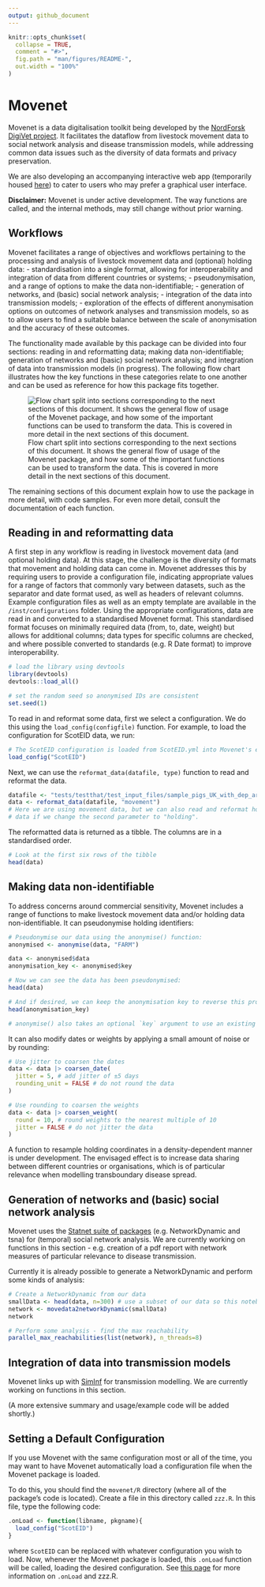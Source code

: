 ```yaml
---
output: github_document
---
```


<!-- README.md is generated from README.Rmd. Please edit that file -->

```r
knitr::opts_chunk$set(
  collapse = TRUE,
  comment = "#>",
  fig.path = "man/figures/README-",
  out.width = "100%"
)
```

# Movenet
Movenet is a data digitalisation toolkit being developed by the [NordForsk DigiVet project](https://www.nordforsk.org/projects/digitalisation-livestock-data-improve-veterinary-public-health). It facilitates the dataflow from livestock movement data to social network analysis and disease transmission models, while addressing common data issues such as the diversity of data formats and privacy preservation.

We are also developing an accompanying interactive web app (temporarily housed [here](https://github.com/digivet-consortium/movenetapp)) to cater to users who may prefer a graphical user interface.

**Disclaimer:**
Movenet is under active development. The way functions are called, and the internal methods, may still change without prior warning.

## Workflows
Movenet facilitates a range of objectives and workflows pertaining to the processing and analysis of livestock movement data and (optional) holding data:
- standardisation into a single format, allowing for interoperability and integration of data from different countries or systems;
- pseudonymisation, and a range of options to make the data non-identifiable;
-	generation of networks, and (basic) social network analysis; 
-	integration of the data into transmission models;
-	exploration of the effects of different anonymisation options on outcomes of network analyses and transmission models, so as to allow users to find a suitable balance between the scale of anonymisation and the accuracy of these outcomes. 

The functionality made available by this package can be divided into four
sections: reading in and reformatting data; making data non-identifiable;
generation of networks and (basic) social network analysis; and integration
of data into transmission models (in progress). The following flow chart
illustrates how the key functions in these categories relate to one another
and can be used as reference for how this package fits together.

![Flow chart split into sections corresponding to the next sections of this document. It shows the general flow of usage of the Movenet package, and how some of the important functions can be used to transform the data. This is covered in more detail in the next sections of this document.](man/figures/readme-flowchart.svg)

The remaining sections of this document explain how to use the package in more
detail, with code samples. For even more detail, consult the documentation of
each function.

## Reading in and reformatting data
A first step in any workflow is reading in livestock movement data (and optional holding data). At this stage, the challenge is the diversity of formats that movement and holding data can come in. Movenet addresses this by requiring users to provide a configuration file, indicating appropriate values for a range of factors that commonly vary between datasets, such as the separator and date format used, as well as headers of relevant columns. Example configuration files as well as an empty template are available in the `/inst/configurations` folder.  Using the appropriate configurations, data are read in and converted to a standardised Movenet format. This standardised format focuses on minimally required data (from, to, date, weight) but allows for additional columns; data types for specific columns are checked, and where possible converted to standards (e.g. R Date format) to improve interoperability. 


```R
# load the library using devtools
library(devtools)
devtools::load_all()

# set the random seed so anonymised IDs are consistent
set.seed(1)
```

To read in and reformat some data, first we select a configuration. We do this using the `load_config(configfile)` function. For example, to load the configuration for ScotEID
data, we run:

```R
# The ScotEID configuration is loaded from ScotEID.yml into Movenet's environment.
load_config("ScotEID")
```

Next, we can use the
`reformat_data(datafile, type)` function to read and reformat the data.

```R
datafile <- "tests/testthat/test_input_files/sample_pigs_UK_with_dep_arr_dates.csv"
data <- reformat_data(datafile, "movement")
# Here we are using movement data, but we can also read and reformat holding
# data if we change the second parameter to "holding".
```

The reformatted data is returned as a tibble. The columns are in a standardised
order.

```R
# Look at the first six rows of the tibble
head(data)
```

## Making data non-identifiable
To address concerns around commercial sensitivity, Movenet includes a range of functions to make livestock movement data and/or holding data non-identifiable. It can pseudonymise holding identifiers:

```R
# Pseudonymise our data using the anonymise() function:
anonymised <- anonymise(data, "FARM")

data <- anonymised$data
anonymisation_key <- anonymised$key

# Now we can see the data has been pseudonymised:
head(data)

# And if desired, we can keep the anonymisation key to reverse this process later:
head(anonymisation_key)

# anonymise() also takes an optional `key` argument to use an existing key
```

It can also modify dates or weights by applying a small amount of noise or by rounding:

```R
# Use jitter to coarsen the dates
data <- data |> coarsen_date(
  jitter = 5, # add jitter of ±5 days
  rounding_unit = FALSE # do not round the data
)

# Use rounding to coarsen the weights
data <- data |> coarsen_weight(
  round = 10, # round weights to the nearest multiple of 10
  jitter = FALSE # do not jitter the data
)
```

A function to resample holding coordinates in a density-dependent manner is under development. The envisaged effect is to increase data sharing between different countries or organisations, which is of particular relevance when modelling transboundary disease spread.


## Generation of networks and (basic) social network analysis
Movenet uses the [Statnet suite of packages](https://statnet.org/packages/) (e.g. NetworkDynamic and tsna) for (temporal) social network analysis. We are currently working on functions in this section - e.g. creation of a pdf report with network measures of particular relevance to disease transmission.

Currently it is already possible to generate a NetworkDynamic and perform some
kinds of analysis:

```R
# Create a NetworkDynamic from our data
smallData <- head(data, n=300) # use a subset of our data so this notebook knits faster
network <- movedata2networkDynamic(smallData)
network

# Perform some analysis - find the max reachability
parallel_max_reachabilities(list(network), n_threads=8)
```


## Integration of data into transmission models
Movenet links up with [SimInf](https://github.com/stewid/SimInf) for transmission modelling. We are currently working on functions in this section.

(A more extensive summary and usage/example code will be added shortly.)


## Setting a Default Configuration

If you use Movenet with the same configuration most or all of the
time, you may want to have Movenet automatically load a configuration file when
the Movenet package is loaded.

To do this, you should find the `movenet/R` directory (where all of the
package's code is located). Create a file in this directory called
`zzz.R`. In this file, type the following code:

```r
.onLoad <- function(libname, pkgname){
  load_config("ScotEID")
}
```

where `ScotEID` can be replaced with whatever configuration you wish
to load. Now, whenever the Movenet package is loaded, this `.onLoad`
function will be called, loading the desired configuration. See
[this page](https://r-pkgs.org/Code.html#sec-code-onLoad-onAttach)
for more information on `.onLoad` and zzz.R.

